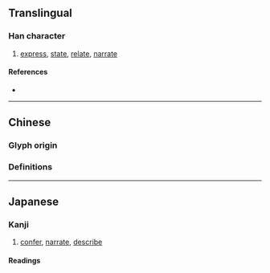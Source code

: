 {{also|敘|敍}}
{{character info/new}}
==Translingual==
{{ja-forms|叙|叙|[[敘]]}}

===Han character===
{{Han char|rn=29|rad=又|as=07|sn=9|four=|canj=ODE|ids=⿰余又}}

# [[express]], [[state]], [[relate]], [[narrate]]

====References====
* {{Han ref|kx=0166.090|dkj=03163|dj=0378.030|hdz=10397.150|uh=53D9|ud=21465}}

----

==Chinese==

===Glyph origin===
{{Han etym}}
{{Han compound|余|又|c1=p|c2=s|t2=hand|ls=psc}}

===Definitions===
{{zh-see|敘}}

----

==Japanese==
{{ja-kanji forms|叙|敍}}

===Kanji===
{{ja-kanji|grade=c|rs=又07|kyu=敍}}

# [[confer]], [[narrate]], [[describe]]

====Readings====
{{ja-readings
|goon=じょ
|kanon=しょ
|kun=の-べる, ついでる, ついで
}}